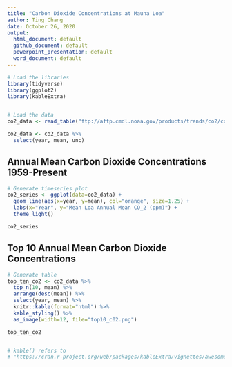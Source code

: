 ```yaml
---
title: "Carbon Dioxide Concentrations at Mauna Loa"
author: Ting Chang
date: October 26, 2020
output:
  html_document: default
  github_document: default
  powerpoint_presentation: default
  word_document: default
---
```



```r

# Load the libraries
library(tidyverse)
library(ggplot2)
library(kableExtra)


# Load the data
co2_data <- read_table("ftp://aftp.cmdl.noaa.gov/products/trends/co2/co2_annmean_mlo.txt", skip=56)

co2_data <- co2_data %>%
  select(year, mean, unc)

```


## Annual Mean Carbon Dioxide Concentrations 1959-Present

```r

# Generate timeseries plot
co2_series <- ggplot(data=co2_data) +
  geom_line(aes(x=year, y=mean), col="orange", size=1.25) +
  labs(x="Year", y="Mean Loa Annual Mean CO_2 (ppm)") +
  theme_light()

co2_series

```


## Top 10 Annual Mean Carbon Dioxide Concentrations

```r

# Generate table
top_ten_co2 <- co2_data %>%
  top_n(10, mean) %>%
  arrange(desc(mean)) %>%
  select(year, mean) %>%
  knitr::kable(format="html") %>%
  kable_styling() %>%
  as_image(width=12, file="top10_c02.png")

top_ten_co2


# kable() refers to
# "https://cran.r-project.org/web/packages/kableExtra/vignettes/awesome_table_in_html.html"

```


<!-- rmarkdown::render("case_study_08.Rmd", output_format="all") -->


